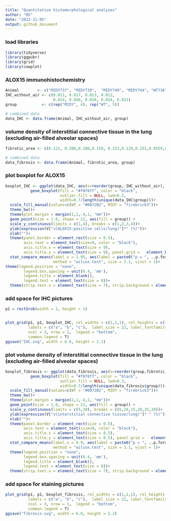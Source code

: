 ```yaml
---
title: "Quantitative histomorphological analyses"
author: "BS"
date: "2022-11-05"
output: github_document
---
```


### load libraries
```r
library(tidyverse)
library(ggpubr)
library(grid)
library(cowplot)
```


### ALOX15 immunohistochemistry
```r
Animal        <- c("MIDY737", "MIDY739",  "MIDY740", "MIDY744", "WT736", "WT738",  "WT741",  "WT743",  "WT745") 
IHC_without_air <- c(0.011, 0.017, 0.013, 0.012,                                          
                     0.014, 0.040, 0.030, 0.024, 0.021)
group           <- c(rep("MIDY", 4), rep("WT", 5))

# combined data
data_IHC <- data.frame(Animal, IHC_without_air, group)
```


### volume density of interstitial connective tissue in the lung (excluding air-filled alveolar spaces)
```r
fibrotic_area <- c(0.122, 0.200,0.280,0.158, 0.153,0.129,0.151,0.0559,0.150)

# combined data
data_fibrosis <- data.frame(Animal, fibrotic_area, group)
```



### plot boxplot for ALOX15
```r
boxplot_IHC <- ggplot(data_IHC, aes(x=reorder(group,-IHC_without_air), y=100*IHC_without_air))+
           geom_boxplot(fill = "#f0f8ff", color = "black", 
                        outlier.fill = NULL, lwd=0.3,
                        width=0.7/length(unique(data_IHC$group)))+
  scale_fill_manual(values=c(WT = "#0072B2", MIDY = "firebrick3"))+
  theme_bw()+
  theme(plot.margin = margin(1,1,-4,1, "mm"))+
  geom_point(size = 1.8, shape = 21, aes(fill = group)) +
  scale_y_continuous(limits = c(1,4), breaks = c(1,2,3,4))+
  ylab(expression(V["v(ALOX15-positive cells/lung)"]*" (%)"))+
  xlab("")+
  theme(panel.border = element_rect(size = 0.5), 
        axis.text = element_text(size=9, color = "black"),     
        axis.title.x = element_text(size = 9), 
        axis.title.y = element_text(size = 9), panel.grid =   element_blank())+
  stat_compare_means(label.x = 1.95, aes(label = paste0("p = ", ..p.format..)),
                     method = "wilcox.test", size = 3.1, vjust = 1)+
theme(legend.position = "none", 
        legend.box.spacing = unit(0.4, 'mm'), 
        legend.title = element_blank(), 
        legend.text = element_text(size = 8))+
  theme(strip.text.x = element_text(size = 7), strip.background = element_blank(),legend.margin=margin(0,0,0,0), legend.box.margin=margin(-12,-12,-3,-12))
```


### add space for IHC pictures
```r
p1 = rectGrob(width = 1, height = 1)


plot_grid(p1, p1, boxplot_IHC, rel_widths = c(1,1,1), rel_heights = c(1,1,1),
          labels = c("a", "b", "c"),  label_size = 22, label_fontfamily = 'bold', 
          ncol = 3, nrow = 1,  legend = "bottom",
          common.legend = T)
ggsave("IHC.svg", width = 6.6, height = 2.2)
```



### plot volume density of interstitial connective tissue in the lung (excluding air-filled alveolar spaces)
```r
boxplot_fibrosis <- ggplot(data_fibrosis, aes(x=reorder(group,fibrotic_area), y=100*fibrotic_area))+
           geom_boxplot(fill = "#f0f8ff", color = "black", 
                        outlier.fill = NULL, lwd=0.3,
                        width=0.7/length(unique(data_fibrosis$group)))+
  scale_fill_manual(values=c(WT = "#0072B2", MIDY = "firebrick3"))+
  theme_bw()+
  theme(plot.margin = margin(2,1,-4,1, "mm"))+
  geom_point(size = 1.8, shape = 21, aes(fill = group)) +
  scale_y_continuous(limits = c(5,30), breaks = c(5,10,15,20,25,30))+
  ylab(expression(V["v(interstitial connective tissue/lung)"]* " (%)"))+
  xlab("")+
  theme(panel.border = element_rect(size = 0.5), 
        axis.text = element_text(size=9, color = "black"),     
        axis.title.x = element_text(size = 8.5), 
        axis.title.y = element_text(size = 8.5), panel.grid =   element_blank())+
  stat_compare_means(label.x = 0.9, aes(label = paste0("p = ", ..p.format..)),
                     method = "wilcox.test", size = 3.1, vjust = 1)+
  theme(legend.position = "none", 
        legend.box.spacing = unit(0.4, 'mm'), 
        legend.title = element_blank(), 
        legend.text = element_text(size = 8))+
  theme(strip.text.x = element_text(size = 7), strip.background = element_blank(),legend.margin=margin(0,0,0,0), legend.box.margin=margin(-12,-12,-3,-12))
```


### add space for staining pictures
```r
plot_grid(p1, p1, boxplot_fibrosis, rel_widths = c(1,1,1), rel_heights = c(1,1,1),
          labels = c("a", "b", "c"),  label_size = 22, label_fontfamily = 'bold',
          ncol = 3, nrow = 1,  legend = "bottom",
          common.legend = T)
ggsave("fibrosis.svg", width = 6.6, height = 2.2)
```